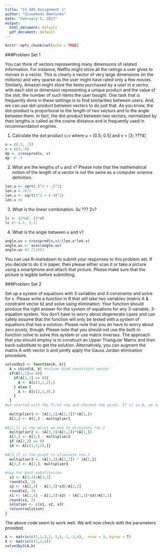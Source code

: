 ```yaml
---
title: "IS 605 Assignment 1"
author: "Oluwakemi Omotunde"
date: "February 5, 2017"
output:
  html_document: default
  pdf_document: default
---
```


```r
knitr::opts_chunk$set(echo = TRUE)
```

###Problem Set 1

You can think of vectors representing many dimensions of related information. For instance, Netflix might store all the ratings a user gives to movies in a vector. This is clearly a vector of very large dimensions (in the millions) and very sparse as the user might have rated only a few movies. Similarly, Amazon might store the items purchased by a user
in a vector, with each slot or dimension representing a unique product and the value of the slot, the number of such items the user bought. One task that is frequently done in these settings is to find similarities between users. And, we can use dot-product between vectors
to do just that. As you know, the dot-product is proportional to the length of two vectors and to the angle between them. In fact, the dot-product between two vectors, normalized by their lengths is called as the cosine distance and is frequently used in recommendation engines.

(1) Calculate the dot product u.v where u = [0.5; 0.5] and v = [3; ???4]

```r
u = c(.5, .5)
v = c(3,-4)
dp <- crossprod(u, v)
dp  #-.5
```

(2) What are the lengths of u and v? Please note that the mathematical notion of the length of a vector is not the same as a computer science definition.

```r
len.u <- sqrt(.5^2 + .5^2)
len.u #.7071
len.v <- sqrt(3^2 + (-4)^2)
len.v #5
```


(3) What is the linear combination: 3u ??? 2v?

```r
lc <- (3*u)- (2*v)
lc #(-4.5, 9.5)
```

(4) What is the angle between u and v?

```r
angle.uv = crossprod(u,v)/(len.u*len.v)
angle.uv <- acos(angle.uv)
angle.uv #1.712693
```

You can use R-markdown to submit your responses to this problem set. If you decide to do it in paper, then please either scan it or take a picture using a smartphone and attach that picture. Please make sure that the picture is legible before submitting.

###Problem Set 2

Set up a system of equations with 3 variables and 3 constraints and solve for x. Please write a function in R that will take two variables (matrix A & constraint vector b) and solve using elimination. Your function should produce the right answer for the system of
equations for any 3-variable, 3-equation system. You don't have to worry about degenerate cases and can safely assume that the function will only be tested with a system of equations that has a solution. Please note that you do have to worry about zero pivots, though. Please note that you should not use the built-in function solve to solve this system or use matrix inverses. The approach that you should employ is to construct an Upper Triangular Matrix and then back-substitute to get the solution. Alternatively, you can augment the matrix A with vector b and jointly apply the Gauss Jordan elimination procedure.

```r
solve3by3 <- function(A, b){
  A = cbind(A, b) #column bind constraint vector
  if(A[1,1]== 0){
    if(A[2,1] == 0){
      A <- A[c(3,1,2),]
    } else {
      A <- A[c(2,1,3),]
    }
  }
#we started with the first row and checked the pivot. If it is 0, we swap.  
  
  multiplier1 <- (A[2,1]/A[1,1])*(A[1,])
  A[2,] <- A[2,] - multiplier1
    
#A[1,1] is the pivot we use to eliminate row 2
  multiplier2 <- (A[3,1]/A[1,1])*(A[1,])
  A[3,] <- A[3,] - multiplier2
  if (A[2,2] == 0)
  {A <- A[c(1,3,2),]}
  
#A[2,2] is the pivot to eliminate row 3
  multiplier3 <- (A[3,2]/A[2,2]) * (A[2,])
  A[3,] <- A[3,]- multiplier3
  
#now for back substitution
  x3 <- A[3,4]/A[3,3]
  round(x3, 2)
  x2 <- (A[2,4] - A[2,3]*x3)/A[2,2]
  round(x2, 2)
  x1 <- (A[1,4] - A[1,2]*x2) - (A[1,3]*x3)/A[1,1]
  round(x1, 2)
  solution <- c(x1, x2, x3)
  return(solution)
}

```

The above code seem to work well. We will now check with the parameters provided. 

```r
A <- matrix(c(1,1,3,2,-1,5,-1,-2,4),  nrow = 3, byrow = T)
b <- matrix(c(1,2,6))
solve3by3(A,b)
```

